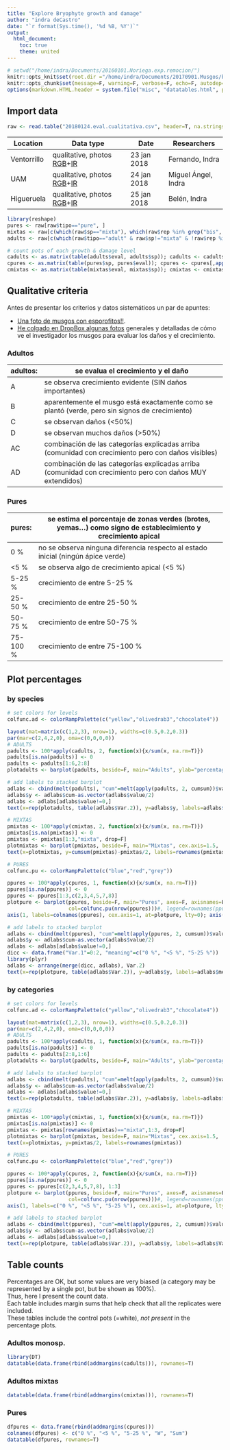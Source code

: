 ```yaml
---
title: "Explore Bryophyte growth and damage"
author: "indra deCastro"
date: "`r format(Sys.time(), '%d %B, %Y')`"
output:
  html_document:
    toc: true
    theme: united
---
```

      
<style type="text/css">
      .table {
            width: 100%;
      }
</style>
      
```r
# setwd("/home/indra/Documents/20160101.Noriega.exp.remocion/")
knitr::opts_knit$set(root.dir ="/home/indra/Documents/20170901.Musgos/bryo-growxplore/", message=F, warning=F, verbose=F, comment=F)
knitr::opts_chunk$set(message=F, warning=F, verbose=F, echo=F, autodep=T, cache=T, fig.width=10)
options(markdown.HTML.header = system.file("misc", "datatables.html", package = "knitr"))
```

## Import data
```r
raw <- read.table("20180124.eval.cualitativa.csv", header=T, na.strings="", sep="\t")
```

Location    |Data type                 | Date        | Researchers
------------|---------------------------|-------------|--------------------
Ventorrillo |qualitative, photos [RGB](https://www.dropbox.com/sh/mh1bx8ohuri4see/AACzO2pp60-_cA07VB8UjVGsa?dl=0)+[IR](https://www.dropbox.com/sh/583j9i2kp3kjsiw/AABzcOK8EKxV0elKUfhXjkgea?dl=0) | 23 jan 2018 | Fernando, Indra
UAM         |qualitative, photos [RGB](https://www.dropbox.com/sh/829skvqf7u46jqs/AAAwhkWz2S5fJpV4_i3RYIGka?dl=0)+[IR](https://www.dropbox.com/sh/igvm6hnrf6b6rmd/AAByp4H0_QDZlg4yIfqx9WhIa?dl=0) | 24 jan 2018 | Miguel Ángel, Indra
Higueruela  |qualitative, photos [RGB](https://www.dropbox.com/sh/mh1bx8ohuri4see/AACzO2pp60-_cA07VB8UjVGsa?dl=0)+[IR](https://www.dropbox.com/sh/ywltxla9g3y23rd/AAD7malvq_aoREh_ERn2rHAsa?dl=0) | 25 jan 2018 | Belén, Indra


```r
library(reshape)
pures <- raw[raw$tipo=="pure", ]
mixtas <- raw[c(which(raw$sp=="mixta"), which(raw$rep %in% grep("bis", raw$rep, value=T))), ]
adults <- raw[c(which(raw$tipo=="adult" & raw$sp!="mixta" & !raw$rep %in% grep("bis", raw$rep, value=T))), ]

# count pots of each growth & damage level
cadults <- as.matrix(table(adults$eval, adults$sp)); cadults <- cadults[apply(cadults,1,sum)!=0,]
cpures <- as.matrix(table(pures$sp, pures$eval)); cpures <- cpures[,apply(cpures,2,sum)!=0]
cmixtas <- as.matrix(table(mixtas$eval, mixtas$sp)); cmixtas <- cmixtas[apply(cmixtas,1,sum)!=0,]
```

## Qualitative criteria
Antes de presentar los criterios y datos sistemáticos un par de apuntes:  

- [Una foto de musgos con esporofitos!!](https://www.dropbox.com/s/ts6tvtgb1zsn0o1/IMG_20180123_094232037.jpg?dl=0).
- [He colgado en DropBox algunas  fotos](https://www.dropbox.com/sh/96h75wl8g2oubms/AABvfX1RNUg4zHb9HqbbTMVGa?dl=0) generales y detalladas de cómo ve el investigador los musgos para evaluar los daños y el crecimiento.

### Adultos
adultos: | se evalua el crecimiento y el daño
--|--------------------------------------------------------------------------------------------------------------------------------------
A|se observa crecimiento evidente (SIN daños importantes)
B|aparentemente el musgo está exactamente como se plantó (verde, pero sin signos de crecimiento)
C|se observan daños (<50%)
D|se observan muchos daños (>50%)
AC|combinación de las categorías explicadas arriba (comunidad con crecimiento pero con daños visibles)
AD|combinación de las categorías explicadas arriba (comunidad con crecimiento pero con daños MUY extendidos)

### Pures
pures: |se estima el porcentaje de zonas verdes (brotes, yemas…) como signo de establecimiento y crecimiento apical
-----|------------------------------------------
0 %|no se observa ninguna diferencia respecto al estado inicial (ningún ápice verde)
<5 %|se observa algo de crecimiento apical (<5 %)
5-25 %|crecimiento de entre 5-25 %
25-50 %|crecimiento de entre 25-50 %
50-75 %|crecimiento de entre 50-75 %
75-100 %|crecimiento de entre 75-100 %

## Plot **percentages**
### by **species**
```r
# set colors for levels
colfunc.ad <- colorRampPalette(c("yellow","olivedrab3","chocolate4"))

layout(mat=matrix(c(1,2,3), nrow=1), widths=c(0.5,0.2,0.3))
par(mar=c(2,4,2,0), oma=c(0,0,0,0))
# ADULTS
padults <- 100*apply(cadults, 2, function(x){x/sum(x, na.rm=T)})
padults[is.na(padults)] <- 0
padults <- padults[1:6,2:8]
plotadults <- barplot(padults, beside=F, main="Adults", ylab="percentage", cex.axis=1.5, col=colfunc.ad(nrow(padults)))#,      legend= rownames(padults), args.legend=list(bty="n", xpd=T, x=10, y=80))

# add labels to stacked barplot
adlabs <- cbind(melt(padults), "cum"=melt(apply(padults, 2, cumsum))$value)
adlabs$y <- adlabs$cum-as.vector(adlabs$value/2)
adlabs <- adlabs[adlabs$value!=0,]
text(x=rep(plotadults, table(adlabs$Var.2)), y=adlabs$y, labels=adlabs$Var.1)

# MIXTAS
pmixtas <- 100*apply(cmixtas, 2, function(x){x/sum(x, na.rm=T)})
pmixtas[is.na(pmixtas)] <- 0
pmixtas <- pmixtas[1:3,"mixta", drop=F]
plotmixtas <- barplot(pmixtas, beside=F, main="Mixtas", cex.axis=1.5,  col=colfunc.ad(nrow(pmixtas)))
text(x=plotmixtas, y=cumsum(pmixtas)-pmixtas/2, labels=rownames(pmixtas))

# PURES
colfunc.pu <- colorRampPalette(c("blue","red","grey"))

ppures <- 100*apply(cpures, 1, function(x){x/sum(x, na.rm=T)})
ppures[is.na(ppures)] <- 0
ppures <- ppures[1:3,c(2,3,4,5,7,8)]
plotpure <- barplot(ppures, beside=F, main="Pures", axes=F, axisnames=F,
                    col=colfunc.pu(nrow(ppures)))#, legend=rownames(ppures), args.legend=list(bty="n", xpd=T, x=4, y=80))
axis(1, labels=colnames(ppures), cex.axis=1, at=plotpure, lty=0); axis(2, cex.axis=1.5)

# add labels to stacked barplot
adlabs <- cbind(melt(ppures), "cum"=melt(apply(ppures, 2, cumsum))$value)
adlabs$y <- adlabs$cum-as.vector(adlabs$value/2)
adlabs <- adlabs[adlabs$value!=0,]
dicc <- data.frame("Var.1"=0:2, "meaning"=c("0 %", "<5 %", "5-25 %"))
library(plyr)
adlabs <- arrange(merge(dicc, adlabs), Var.2)
text(x=rep(plotpure, table(adlabs$Var.2)), y=adlabs$y, labels=adlabs$meaning)
```

### by **categories**
```r
# set colors for levels
colfunc.ad <- colorRampPalette(c("yellow","olivedrab3","chocolate4"))

layout(mat=matrix(c(1,2,3), nrow=1), widths=c(0.5,0.2,0.3))
par(mar=c(2,4,2,0), oma=c(0,0,0,0))
# ADULTS
padults <- 100*apply(cadults, 1, function(x){x/sum(x, na.rm=T)})
padults[is.na(padults)] <- 0
padults <- padults[2:8,1:6]
plotadults <- barplot(padults, beside=F, main="Adults", ylab="percentage", cex.axis=1.5, col=colfunc.ad(nrow(padults)))#,      legend= rownames(padults), args.legend=list(bty="n", xpd=T, x=10, y=80))

# add labels to stacked barplot
adlabs <- cbind(melt(padults), "cum"=melt(apply(padults, 2, cumsum))$value)
adlabs$y <- adlabs$cum-as.vector(adlabs$value/2)
adlabs <- adlabs[adlabs$value!=0,]
text(x=rep(plotadults, table(adlabs$Var.2)), y=adlabs$y, labels=adlabs$Var.1)

# MIXTAS
pmixtas <- 100*apply(cmixtas, 1, function(x){x/sum(x, na.rm=T)})
pmixtas[is.na(pmixtas)] <- 0
pmixtas <- pmixtas[rownames(pmixtas)=="mixta",1:3, drop=F]
plotmixtas <- barplot(pmixtas, beside=F, main="Mixtas", cex.axis=1.5,  col=colfunc.ad(nrow(pmixtas)))
text(x=plotmixtas, y=pmixtas/2, labels=rownames(pmixtas))

# PURES
colfunc.pu <- colorRampPalette(c("blue","red","grey"))

ppures <- 100*apply(cpures, 2, function(x){x/sum(x, na.rm=T)})
ppures[is.na(ppures)] <- 0
ppures <- ppures[c(2,3,4,5,7,8), 1:3]
plotpure <- barplot(ppures, beside=F, main="Pures", axes=F, axisnames=F,
                    col=colfunc.pu(nrow(ppures)))#, legend=rownames(ppures), args.legend=list(bty="n", xpd=T, x=4, y=80))
axis(1, labels=c("0 %", "<5 %", "5-25 %"), cex.axis=1, at=plotpure, lty=0); axis(2, cex.axis=1.5)

# add labels to stacked barplot
adlabs <- cbind(melt(ppures), "cum"=melt(apply(ppures, 2, cumsum))$value)
adlabs$y <- adlabs$cum-as.vector(adlabs$value/2)
adlabs <- adlabs[adlabs$value!=0,]
text(x=rep(plotpure, table(adlabs$Var.2)), y=adlabs$y, labels=adlabs$Var.1)
```

## Table **counts**
Percentages are OK, but some values are very biased (a category may be represented by a single pot, but be shown as 100%).  
Thus, here I present the count data.  
Each table includes margin sums that help check that all the replicates were included.  
These tables include the control pots (=white), *not present* in the percentage plots.  

### Adultos monosp.
```r
library(DT)
datatable(data.frame(rbind(addmargins(cadults))), rownames=T)
```

###  Adultos mixtas
```r
datatable(data.frame(rbind(addmargins(cmixtas))), rownames=T)
```

###  Pures
```r
dfpures <- data.frame(rbind(addmargins(cpures)))
colnames(dfpures) <- c("0 %", "<5 %", "5-25 %", "W", "Sum")
datatable(dfpures, rownames=T)
```
